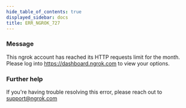 ```yaml
---
hide_table_of_contents: true
displayed_sidebar: docs
title: ERR_NGROK_727
---
```


### Message

This ngrok account has reached its HTTP requests limit for the month. Please log into https://dashboard.ngrok.com to view your options.

<ErrorDetails />

### Further help

If you're having trouble resolving this error, please reach out to [support@ngrok.com](mailto:support@ngrok.com?subject=Help%20with%20ERR_NGROK_727)
